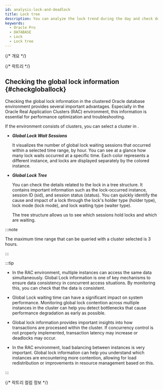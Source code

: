 ```yaml
---
id: analysis-lock-and-deadlock
title: Lock tree
description: You can analyze the lock trend during the day and check deadlocked queries.
keywords:
  - Oracle Pro
  - DATABASE
  - Lock
  - Lock tree
---
```


{/* 개요 */}

<Analysislockdesc />

{/* 락트리 */}

<Dblocktreedesc />


<Dblocktreeusingbasic level={2} />

## Checking the global lock information {#checkgloballock}

Checking the global lock information in the clustered Oracle database environment provides several important advantages. Especially in the Oracle Real Application Clusters (RAC) environment, this information is essential for performance optimization and troubleshooting.

If the environment consists of clusters, you can select a cluster in <Cmdname sid="instance" className="uitext" />.

<ImgLang img="db-locktree-cluster-chart.png" desc="Lock Tree" />

- ***Global Lock Wait Sessions***

  It visualizes the number of global lock waiting sessions that occurred within a selected time range, by hour. You can see at a glance how many lock waits occurred at a specific time. Each color represents a different instance, and locks are displayed separately by the colored instance.

- ***Global Lock Tree***

  You can check the details related to the lock in a tree structure. It contains important information such as the lock-occurred instance, session ID (<UI>sid</UI>), and session status (<UI>status</UI>). You can quickly identify the cause and impact of a lock through the lock's holder type (<UI>holder type</UI>), lock mode (<UI>lock mode</UI>), and lock waiting type (<UI>waiter type</UI>).

  The tree structure allows us to see which sessions hold locks and which are waiting.

:::note

The maximum time range that can be queried with a cluster selected is 3 hours.

:::

:::tip

- In the RAC environment, multiple instances can access the same data simultaneously. Global Lock information is one of key mechanisms to ensure data consistency in concurrent access situations. By monitoring this, you can check that the data is consistent.

- Global Lock waiting time can have a significant impact on system performance. Monitoring global lock contention across multiple instances in the cluster can help you detect bottlenecks that cause performance degradation as early as possible. 

- Global lock information provides important insights into how transactions are processed within the cluster. If concurrency control is not properly implemented, transaction latency may increase or deadlocks may occur.

- In the RAC environment, load balancing between instances is very important. Global lock information can help you understand which instances are encountering more contention, allowing for load redistribution or improvements in resource management based on this.

:::

{/* 락트리 컬럼 정보 */}

<Oraclecolumn level={2} />
